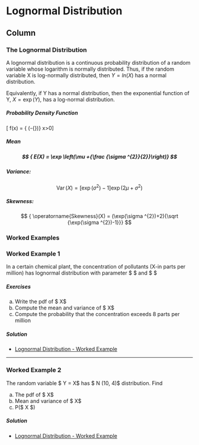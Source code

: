 Lognormal Distribution {data-navmenu="Continuous Distributions"}
=====================================

Column {.tabset}
-------------------------------------------------


### The Lognormal Distribution

A lognormal distribution is a continuous probability distribution of a random variable whose logarithm is normally distributed. Thus, if the random variable X is log-normally distributed, then $Y = ln(X)$ has a normal distribution. 
<p>
Equivalently, if Y has a normal distribution, then the exponential function of Y, $X = \exp(Y)$, has a log-normal distribution. 

<h5> Probability Density Function</h5>
\[ f(x) = {\displaystyle {\frac {1}{x\sigma {\sqrt {2\pi }}}}\ \exp \left(-{\frac {\left(\ln x-\mu \right)^{2}}{2\sigma ^{2}}}\right)} \mbox{ for } x>0\]

<h5>Mean<h5>
$$ { E(X) = \exp \left(\mu +{\frac {\sigma ^{2}}{2}}\right)} $$
<h5>Variance:</h5>	$$ { \operatorname{Var}(X) = \left[\exp(\sigma ^{2})-1\right]\exp(2\mu +\sigma ^{2})} $$

<h5>Skewness:</h5>	$$ { \operatorname{Skewness}(X) = (\exp(\sigma ^{2})+2){\sqrt {\exp(\sigma ^{2})-1}}} $$


### Worked Examples

<h3>Worked Example 1</h3>

In a certain chemical plant, the concentration of pollutants (X-in parts per million) has
lognormal distribution with parameter $ \mu =3.2$ and $ \sigma =1$

<h5>Exercises</h5>

a. Write the pdf of $ X$
b. Compute the mean and variance of $ X$
c. Compute the probability that the concentration exceeds 8 parts per million

<h5>Solution</h5>

* <a href="https://youtu.be/OAuLfxP6uuM/">	Lognormal Distribution - Worked Example	</a>	

---------------------------------------------

<h3>Worked Example 2</h3>

The random variable $ Y = \log X$ has $ N (10, 4)$ distribution. Find



a. The pdf of $ X$
b. Mean and variance of $ X$
c. P($ X \leq 1000$)

<h5>Solution</h5>

* <a href="https://youtu.be/fCpnksxKPEY/">	Lognormal Distribution - Worked Example	</a>	

